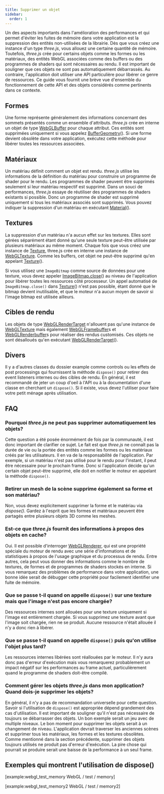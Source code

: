 ```yaml
---
title: Supprimer un objet
sidebar:
  order: 1
---
```


Un des aspects importants dans l'amélioration des performances et qui permet d'éviter les fuites de mémoire dans votre application est la suppression des entités non-utilisées de la librairie.
Dès que vous créez une instance d'un type _three.js_, vous allouez une certaine quantité de mémoire. Toutefois, _three.js_ crée pour certains objets
comme les formes ou les matériaux, des entités WebGL associées comme des buffers ou des programmes de shaders qui sont nécessaires au rendu. Il est important de
souligner que ces objets ne sont pas automatiquement débarrassés. Au contraire, l'application doit utiliser une API particulière pour libérer ce genre de ressources.
Ce guide vous fournit une brève vue d'ensemble du fonctionnement de cette API et des objets considérés comme pertinents dans ce contexte.

## Formes

Une forme représente généralement des informations concernant des sommets présentés comme un ensemble d'attributs. _three.js_ crée en interne un objet de type [ WebGLBuffer](https://developer.mozilla.org/en-US/docs/Web/API/WebGLBuffer)
pour chaque attribut. Ces entités sont supprimées uniquement si vous appelez [BufferGeometry](api/core/BufferGeometry#dispose)(). Si une forme devient obsolète dans votre application,
exécutez cette méthode pour libérer toutes les ressources associées.

## Matériaux

Un matériau définit comment un objet est rendu. _three.js_ utilise les informations de la définition du matériau pour construire un programme de shader pour le rendu.
Les programmes de shader peuvent être supprimés seulement si leur matériau respectif est supprimé. Dans un souci de performances, _three.js_ essaye de réutiliser des
programmes de shaders existants si possible. Donc un programme de shader est supprimé uniquement si tous les matériaux associés sont supprimés. Vous pouvez indiquer la suppression d'un matériau en
exécutant [Material](api/materials/Material#dispose)().

## Textures

La suppression d'un matériau n'a aucun effet sur les textures. Elles sont gérées séparément étant donné qu'une seule texture peut-être utilisée par plusieurs matériaux au même moment.
Chaque fois que vous créez une instance de [Texture](api/textures/Texture), three.js crée en interne une instance de [ WebGLTexture](https://developer.mozilla.org/en-US/docs/Web/API/WebGLTexture).
Comme les buffers, cet objet ne peut-être supprimé qu'en appelant [Texture](api/textures/Texture#dispose)().

Si vous utilisez une `ImageBitmap` comme source de données pour une texture, vous devez appeler [ ImageBitmap.close](https://developer.mozilla.org/en-US/docs/Web/API/ImageBitmap/close)() au niveau de l'application pour libérer toutes les ressources côté processeur.
Un appel automatisé de `ImageBitmap.close()` dans [Texture](api/textures/Texture#dispose)() n'est pas possible, étant donné que le bitmap devient inutilisable, et que le moteur n'a aucun moyen de savoir si l'image bitmap est utilisée ailleurs.

## Cibles de rendu

Les objets de type [WebGLRenderTarget](api/renderers/WebGLRenderTarget) n'allouent pas qu'une instance de [ WebGLTexture](https://developer.mozilla.org/en-US/docs/Web/API/WebGLTexture) mais également
[ WebGLFramebuffer](https://developer.mozilla.org/en-US/docs/Web/API/WebGLFramebuffer)s et [ WebGLRenderbuffer](https://developer.mozilla.org/en-US/docs/Web/API/WebGLRenderbuffer)s
pour réaliser des rendus customisés. Ces objets ne sont désalloués qu'en exécutant [WebGLRenderTarget](api/renderers/WebGLRenderTarget#dispose)().

## Divers

Il y a d'autres classes du dossier example comme controls ou les effets de post processings qui fournissent la méthode `dispose()` pour retirer des event listeners internes
ou des cibles de rendu. En général, il est recommandé de jeter un coup d'oeil à l'API ou à la documentation d'une classe en cherchant un `dispose()`. Si il existe, vous devez l'utiliser pour faire votre petit ménage après utilisation.

## FAQ

### Pourquoi _three.js_ ne peut pas supprimer automatiquement les objets?

Cette question a été posée énormément de fois par la communauté, il est donc important de clarifier ce sujet. Le fait est que _three.js_ ne connaît pas la durée de vie ou la portée des
entités comme les formes ou les matériaux créés par les utilisateurs. Il en va de la responsabilité de l'application. Par exemple, si un matériau n'est pas utilisé pour le rendu pour l'instant,
il peut être nécessaire pour le prochain frame. Donc si l'application décide qu'un certain objet peut-être supprimé, elle doit en notifier le moteur en appelant la méthode
`dispose()`.

### Retirer un mesh de la scène supprime également sa forme et son matériau?

Non, vous devez explicitement supprimer la forme et le matériau via _dispose()_. Gardez à l'esprit que les formes et matériaux peuvent être partagés entre plusieurs objets 3D comme les meshes.

### Est-ce que _three.js_ fournit des informations à propos des objets en cache?

Oui. Il est possible d'interroger [WebGLRenderer](api/renderers/WebGLRenderer#info), qui est une propriété spéciale du moteur de rendu avec une série d'informations et de statistiques à propos de l'usage graphique
et du processus de rendu. Entre autres, cela peut vous donner des informations comme le nombre de textures, de formes et de programmes de shaders stockés en interne. Si vous remarquez des problèmes de performance
dans votre application, une bonne idée serait de débugger cette propriété pour facilement identifier une fuite de mémoire.

### Que se passe t-il quand on appelle `dispose()` sur une texture mais que l'image n'est pas encore chargée?

Des ressources internes sont allouées pour une texture uniquement si l'image est entièrement chargée. Si vous supprimez une texture avant que l'image soit chargée,
rien ne se produit. Aucune ressource n'était allouée il n'y a donc rien à libérer.

### Que se passe t-il quand on appelle `dispose()` puis qu'on utilise l'objet plus tard?

Les ressources internes libérées sont réallouées par le moteur. Il n'y aura donc pas d'erreur d'exécution mais vous remarquerez probablement un impact négatif sur les performances au frame actuel,
particulièrement quand le programme de shaders doit-être compilé.

### Comment gérer les objets _three.js_ dans mon application? Quand dois-je supprimer les objets?

En général, il n'y a pas de recommandation universelle pour cette question. Savoir si l'utilisation de `dispose()` est appropriée dépend grandement des cas d'utilisation. Il est important de souligner qu'il
n'est pas nécessaire de toujours se débarrasser des objets. Un bon exemple serait un jeu avec de multiple niveaux. Le bon moment pour supprimer les objets serait à un changement
de niveau. L'application devrait traverser les anciennes scènes et supprimer tous les matériaux, les formes et les textures obsolètes. Comme mentionné dans la section précédente, supprimer des
objets toujours utilisés ne produit pas d'erreur d'exécution. La pire chose qui pourrait se produire serait une baisse de la performance à un seul frame.

## Exemples qui montrent l'utilisation de dispose()

[example:webgl_test_memory WebGL / test / memory]

[example:webgl_test_memory2 WebGL / test / memory2]
